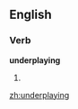==English==

===Verb===
'''underplaying'''

# {{present participle of|[[underplay]]}}


[[zh:underplaying]]